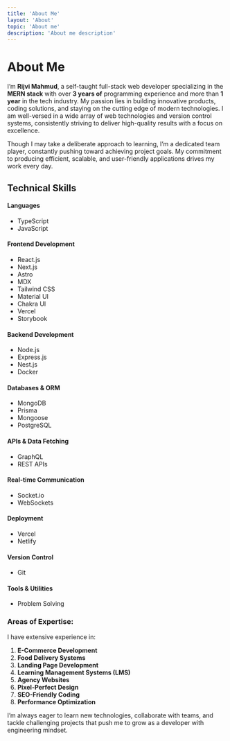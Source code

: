 ```yaml
---
title: 'About Me'
layout: 'About'
topic: 'About me'
description: 'About me description'
---
```


# About Me

I’m **Rijvi Mahmud**, a self-taught full-stack web developer specializing in the **MERN stack** with over **3 years of** programming experience and more than **1 year** in the tech industry. My passion lies in building innovative products, coding solutions, and staying on the cutting edge of modern technologies. I am well-versed in a wide array of web technologies and version control systems, consistently striving to deliver high-quality results with a focus on excellence.

Though I may take a deliberate approach to learning, I’m a dedicated team player, constantly pushing toward achieving project goals. My commitment to producing efficient, scalable, and user-friendly applications drives my work every day.

## Technical Skills

#### Languages

- TypeScript
- JavaScript

#### Frontend Development

- React.js
- Next.js
- Astro
- MDX
- Tailwind CSS
- Material UI
- Chakra UI
- Vercel
- Storybook

#### Backend Development

- Node.js
- Express.js
- Nest.js
- Docker

#### Databases & ORM

- MongoDB
- Prisma
- Mongoose
- PostgreSQL

#### APIs & Data Fetching

- GraphQL
- REST APIs

#### Real-time Communication

- Socket.io
- WebSockets

#### Deployment

- Vercel
- Netlify

#### Version Control

- Git

#### Tools & Utilities

- Problem Solving

### Areas of Expertise:

I have extensive experience in:

1. **E-Commerce Development**
2. **Food Delivery Systems**
3. **Landing Page Development**
4. **Learning Management Systems (LMS)**
5. **Agency Websites**
6. **Pixel-Perfect Design**
7. **SEO-Friendly Coding**
8. **Performance Optimization**

I’m always eager to learn new technologies, collaborate with teams, and tackle challenging projects that push me to grow as a developer with engineering mindset.
